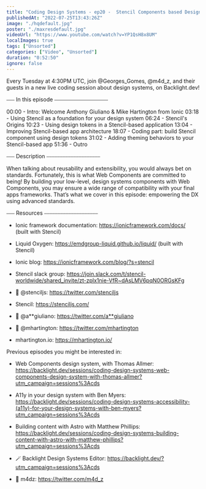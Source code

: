 ```yaml
---
title: "Coding Design Systems - ep20 -  Stencil Components based Design System"
publishedAt: "2022-07-25T13:43:26Z"
image: "./hqdefault.jpg"
poster: "./maxresdefault.jpg"
videoUrl: "https://www.youtube.com/watch?v=YP1QsH8x8UM"
localImages: true
tags: ["Unsorted"]
categories: ["Video", "Unsorted"]
duration: "0:52:50"
ignore: false
---
```


Every Tuesday at 4:30PM UTC, join @Georges_Gomes, @m4d_z, and their guests in a new live coding session about design systems, on Backlight.dev!

⎯⎯⎯ In this episode ⎯⎯⎯⎯⎯⎯⎯⎯⎯⎯⎯⎯⎯⎯⎯⎯⎯⎯⎯⎯

00:00 - Intro: Welcome Anthony Giuliano & Mike Hartington from Ionic
03:18 - Using Stencil as a foundation for your design system
06:24 - Stencil's Origins
10:23 - Using design tokens in a Stencil-based application
13:04 - Improving Stencil-based app architecture
18:07 - Coding part: build Stencil component using design tokens
31:02 - Adding theming behaviors to your Stencil-based app
51:36 - Outro

⎯⎯⎯ Description ⎯⎯⎯⎯⎯⎯⎯⎯⎯⎯⎯⎯⎯⎯⎯⎯⎯⎯⎯⎯

When talking about reusability and extensibility, you would always bet on standards. Fortunately, this is what Web Components are committed to being! By building your low-level, design systems components with Web Components, you may ensure a wide range of compatibility with your final apps frameworks. That’s what we cover in this episode: empowering the DX using advanced standards.

⎯⎯⎯ Resources ⎯⎯⎯⎯⎯⎯⎯⎯⎯⎯⎯⎯⎯⎯⎯⎯⎯⎯⎯⎯

- Ionic framework documentation: https://ionicframework.com/docs/ (built with Stencil)
- Liquid Oxygen: https://emdgroup-liquid.github.io/liquid/ (built with Stencil)
- Ionic blog: https://ionicframework.com/blog/?s=stencil
- Stencil slack group: https://join.slack.com/t/stencil-worldwide/shared_invite/zt-zplx1nie-VfR~dAsLMV6pqN0ORGsKFg

- 🐥 @stenciljs: https://twitter.com/stenciljs
- Stencil: https://stenciljs.com/

- 🐥 @a**giuliano: https://twitter.com/a**giuliano
- 🐥 @mhartington: https://twitter.com/mhartington
- mhartington.io: https://mhartington.io/

Previous episodes you might be interested in:

- Web Components design system, with Thomas Allmer: https://backlight.dev/sessions/coding-design-systems-web-components-design-system-with-thomas-allmer?utm_campaign=sessions%3Acds
- A11y in your design system with Ben Myers: https://backlight.dev/sessions/coding-design-systems-accessibility-(a11y)-for-your-design-systems-with-ben-myers?utm_campaign=sessions%3Acds
- Building content with Astro with Matthew Phillips: https://backlight.dev/sessions/coding-design-systems-building-content-with-astro-with-matthew-phillips?utm_campaign=sessions%3Acds

- 🪄 Backlight Design Systems Editor: https://backlight.dev/?utm_campaign=sessions%3Acds
- 🐥 m4dz: https://twitter.com/m4d_z
